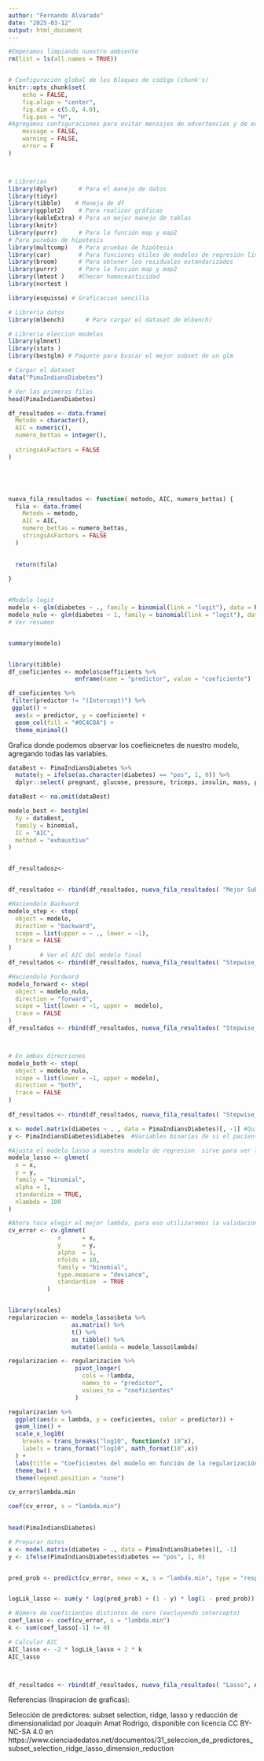 ```yaml
---
author: "Fernando Alvarado"
date: "2025-03-12"
output: html_document
---
```



```r
#Empezamos limpiando nuestro ambiente
rm(list = ls(all.names = TRUE))


# Configuración global de los bloques de código (chunk's)
knitr::opts_chunk$set(
	echo = FALSE,
	fig.align = "center",
	fig.dim = c(5.0, 4.0),
	fig.pos = "H",
#Agregamos configuraciones para evitar mensajes de advertencias y de errores en el archivo
	message = FALSE,
	warning = FALSE,
	error = F
)



# Librerias
library(dplyr)      # Para el manejo de datos
library(tidyr)
library(tibble)    # Manejo de df
library(ggplot2)    # Para realizar gráficas
library(kableExtra) # Para un mejor manejo de tablas
library(knitr)
library(purrr)      # Para la función map y map2
# Para purebas de hipotesis
library(multcomp)   # Para pruebas de hipótesis
library(car)        # Para funciones útiles de modelos de regresión lineal múltiple
library(broom)      # Para obtener los residuales estandarizados
library(purrr)      # Para la función map y map2
library(lmtest )    #Checar homoceasticidad
library(nortest )

library(esquisse) # Graficacion sencilla

# Libreria datos
library(mlbench)      # Para cargar el dataset de mlbench)

# Libreria eleccion modelos 
library(glmnet)
library(stats )
library(bestglm) # Paquete para buscar el mejor subset de un glm 
```



```r

# Cargar el dataset
data("PimaIndiansDiabetes")

# Ver las primeras filas
head(PimaIndiansDiabetes)

df_resultados <- data.frame(
  Metodo = character(),
  AIC = numeric(),
  numero_bettas = integer(),
  
  stringsAsFactors = FALSE
)





nueva_fila_resultados <- function( metodo, AIC, numero_bettas) {
  fila <- data.frame(
    Metodo = metodo,
    AIC = AIC,
    numero_bettas = numero_bettas,
    stringsAsFactors = FALSE
  )
  

  return(fila)
  
}



```


```r
#Modelo logit
modelo <- glm(diabetes ~ ., family = binomial(link = "logit"), data = PimaIndiansDiabetes)
modelo_nulo <- glm(diabetes ~ 1, family = binomial(link = "logit"), data = PimaIndiansDiabetes)
# Ver resumen


summary(modelo)



```
```r
library(tibble)
df_coeficientes <- modelo$coefficients %>%
                   enframe(name = "predictor", value = "coeficiente")

df_coeficientes %>%
 filter(predictor != "(Intercept)") %>%
 ggplot() +
  aes(x = predictor, y = coeficiente) +
  geom_col(fill = "#0C4C8A") +
  theme_minimal()

```

Grafica donde podemos observar los coefieicnetes de nuestro modelo, agregando todas las variables.


```r

dataBest <- PimaIndiansDiabetes %>%
  mutate(y = ifelse(as.character(diabetes) == "pos", 1, 0)) %>%
  dplyr::select( pregnant, glucose, pressure, triceps, insulin, mass, pedigree, age, y)

dataBest <- na.omit(dataBest)

modelo_best <- bestglm(
  Xy = dataBest,
  family = binomial,      
  IC = "AIC",
  method = "exhaustive"
)


df_resultadosz<- 


df_resultados <- rbind(df_resultados, nueva_fila_resultados( "Mejor Subset", modelo_best$BestModel$aic, length(modelo_best$BestModel$coefficients)-1))

```


```r

#Haciendolo Backward
modelo_step <- step(
  object = modelo,
  direction = "backward",
  scope = list(upper = ~ ., lower = ~1),
  trace = FALSE
)
         # Ver el AIC del modelo final
df_resultados <- rbind(df_resultados, nueva_fila_resultados( "Stepwise_Backward", AIC(modelo_step), length(modelo_step$coefficients)-1))

#Haciendolo Fordward
modelo_forward <- step(
  object = modelo_nulo,
  direction = "forward",
  scope = list(lower = ~1, upper =  modelo),
  trace = FALSE
)
df_resultados <- rbind(df_resultados, nueva_fila_resultados( "Stepwise_forward", AIC(modelo_forward), length(modelo_forward$coefficients)-1))



# En ambas direcciones
modelo_both <- step(
  object = modelo_nulo,
  scope = list(lower = ~1, upper = modelo),
  direction = "both",
  trace = FALSE
)
 
df_resultados <- rbind(df_resultados, nueva_fila_resultados( "Stepwise_both", AIC(modelo_both), length(modelo_both$coefficients)-1))

```


```r
x <- model.matrix(diabetes ~ . , data = PimaIndiansDiabetes)[, -1] #Quitando el intercepto 
y <- PimaIndiansDiabetes$diabetes  #Variables binarias de si el paciente tiene o no diabetes

#Ajusta el modelo lasso a nuestro modelo de regresion  sirve para ver las trayectoras de nuestro parametro lambda
modelo_lasso <- glmnet(
  x = x,
  y = y,
  family = "binomial",  
  alpha = 1,          
  standardize = TRUE,
  nlambda = 100
)

#Ahora toca elegir el mejor lambda, para eso utilizaremos la validacion cruzada
cv_error <- cv.glmnet(
              x      = x,
              y      = y,
              alpha  = 1,
              nfolds = 10,
              family = "binomial",  
              type.measure = "deviance",
              standardize  = TRUE
           )



```

```r

library(scales)
regularizacion <- modelo_lasso$beta %>% 
                  as.matrix() %>%
                  t() %>% 
                  as_tibble() %>%
                  mutate(lambda = modelo_lasso$lambda)

regularizacion <- regularizacion %>%
                   pivot_longer(
                     cols = !lambda, 
                     names_to = "predictor",
                     values_to = "coeficientes"
                   )

regularizacion %>%
  ggplot(aes(x = lambda, y = coeficientes, color = predictor)) +
  geom_line() +
  scale_x_log10(
    breaks = trans_breaks("log10", function(x) 10^x),
    labels = trans_format("log10", math_format(10^.x))
  ) +
  labs(title = "Coeficientes del modelo en función de la regularización") +
  theme_bw() +
  theme(legend.position = "none")
```

```r
cv_error$lambda.min
```



```r
coef(cv_error, s = "lambda.min")
 
```



```r
head(PimaIndiansDiabetes)
```


```r

# Preparar datos
x <- model.matrix(diabetes ~ ., data = PimaIndiansDiabetes)[, -1]
y <- ifelse(PimaIndiansDiabetes$diabetes == "pos", 1, 0)


pred_prob <- predict(cv_error, newx = x, s = "lambda.min", type = "response") #Predicciones del modelo, con la lambda minima


logLik_lasso <- sum(y * log(pred_prob) + (1 - y) * log(1 - pred_prob)) # Calcular log-verosimilitud del modelo

# Número de coeficientes distintos de cero (excluyendo intercepto)
coef_lasso <- coef(cv_error, s = "lambda.min")
k <- sum(coef_lasso[-1] != 0)

# Calcular AIC
AIC_lasso <- -2 * logLik_lasso + 2 * k
AIC_lasso



df_resultados <- rbind(df_resultados, nueva_fila_resultados( "Lasso", AIC_lasso, 7))

```




















Referencias (Inspiracion de graficas):

Selección de predictores: subset selection, ridge, lasso y reducción de dimensionalidad por Joaquín Amat Rodrigo, disponible con licencia CC BY-NC-SA 4.0 en https://www.cienciadedatos.net/documentos/31_seleccion_de_predictores_subset_selection_ridge_lasso_dimension_reduction










































